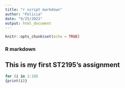 ```yaml
---
title: "r script markdown"
author: "Felicia"
date: "9/25/2021"
output: html_document
---
```


```r
knitr::opts_chunk$set(echo = TRUE)
```

### R markdown
## This is my first ST2195's assignment

```r
for (i in 1:10)
{print(i)}
```
